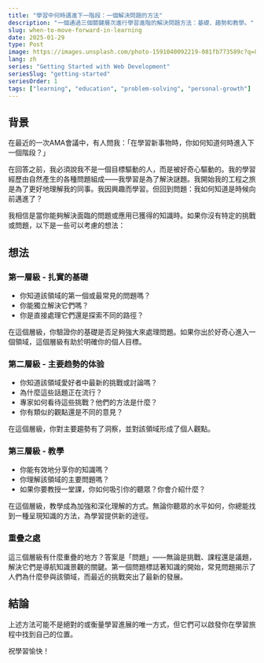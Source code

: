 ```yaml
---
title: "學習中何時邁進下一階段：一個解決問題的方法"
description: "一個通過三個關鍵層次進行學習進階的解決問題方法：基礎、趨勢和教學。"
slug: when-to-move-forward-in-learning
date: 2025-01-29
type: Post
image: https://images.unsplash.com/photo-1591040092219-081fb773589c?q=80&w=2940&auto=format&fit=crop&ixlib=rb-4.0.3&ixid=M3wxMjA3fDB8MHxwaG90by1wYWdlfHx8fGVufDB8fHx8fA%3D%3D
lang: zh
series: "Getting Started with Web Development"
seriesSlug: "getting-started"
seriesOrder: 1
tags: ["learning", "education", "problem-solving", "personal-growth"]
---
```


## 背景
在最近的一次AMA會議中，有人問我：「在學習新事物時，你如何知道何時進入下一個階段？」

在回答之前，我必須說我不是一個目標驅動的人，而是被好奇心驅動的。我的學習經歷由自然產生的各種問題組成——我學習是為了解決謎題。我開始我的工程之旅是為了更好地理解我的同事。我因興趣而學習。但回到問題：我如何知道是時候向前邁進了？

我相信是當你能夠解決面臨的問題或應用已獲得的知識時。如果你沒有特定的挑戰或問題，以下是一些可以考慮的想法：

## 想法
### 第一層級 - 扎實的基礎

- 你知道該領域的第一個或最常見的問題嗎？
- 你能獨立解決它們嗎？
- 你是直接處理它們還是探索不同的路徑？

在這個層級，你驗證你的基礎是否足夠強大來處理問題。如果你出於好奇心進入一個領域，這個層級有助於明確你的個人目標。

### 第二層級 - 主要趋勢的体验

- 你知道該領域愛好者中最新的挑戰或討論嗎？
- 為什麼這些話題正在流行？
- 專家如何看待這些挑戰？他們的方法是什麼？
- 你有類似的觀點還是不同的意見？

在這個層級，你對主要趨勢有了洞察，並對該領域形成了個人觀點。

### 第三層級 - 教學

- 你能有效地分享你的知識嗎？
- 你理解該領域的主要問題嗎？
- 如果你要教授一堂課，你如何吸引你的聽眾？你會介紹什麼？

在這個層級，教學成為加強和深化理解的方式。無論你聽眾的水平如何，你總能找到一種呈現知識的方法，為學習提供新的途徑。

### 重疊之處
這三個層級有什麼重疊的地方？答案是「問題」——無論是挑戰、課程還是議題，解決它們是導航知識景觀的關鍵。第一個問題標誌著知識的開始，常見問題揭示了人們為什麼參與該領域，而最近的挑戰突出了最新的發展。

## 結論

上述方法可能不是絕對的或衡量學習進展的唯一方式，但它們可以啟發你在學習旅程中找到自己的位置。

祝學習愉快！ 